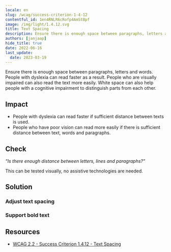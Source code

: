 ```yaml
---
locale: en
slug: /wcag/success-criterion-1-4-12
contentful_id: 1en4RNLR6cRofp4AmStBpf
image: /img/light/1.4.12.svg
title: Text Spacing
description: Ensure there is enough space between paragraphs, letters and words.
authors: [janjaap]
hide_title: true
date: 2022-06-16
last_update:
  date: 2023-03-19
---
```


<Hero
  title="Text Spacing"
  imageSrc="/img/light/1.4.12.svg"
  alt="WCAG 1.4.12 - Logo"
  prefix="Success Criterion 1.4.12"
  suffix="Level AA"
/>

Ensure there is enough space between paragraphs, letters and words. People with dyslexia can read faster as a result. People who are visually impaired can also read the text more easily. White space can also help people with a cognitive impairment to distinguish parts from each other.

## Impact

- People with dyslexia can read faster if sufficient distance between texts is used.
- People who have poor vision can read more easily if there is sufficient distance between text, words and paragraphs.

## Check

*“Is there enough distance between letters, lines and paragraphs?”*

This can be tested visually, no assistive technologies are needed.

## Solution

### Adjust text spacing

<CodeSample id="text-spacing" locale="en"/>

### Support bold text

<CodeSample id="text-bold" locale="en"/>

## Resources

- [WCAG 2.2 - Success Criterion 1.4.12 - Text Spacing](https://www.w3.org/TR/WCAG22/#text-spacing)
